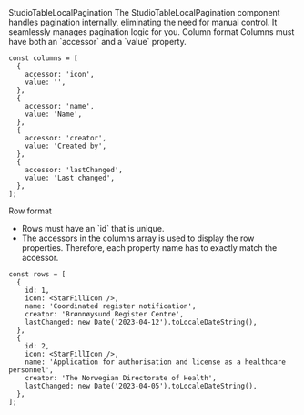 
<Meta of={StudioTableLocalPaginationStories} />

<Heading level={1} size='small'>
  StudioTableLocalPagination
</Heading>
<Paragraph>The StudioTableLocalPagination component handles pagination internally, eliminating the need for manual control. It seamlessly manages pagination logic for you.</Paragraph>

<Canvas of={StudioTableLocalPaginationStories.Preview} />

<Heading level={2} size='xsmall'>
  Column format
</Heading>
<Paragraph>Columns must have both an `accessor` and a `value` property.</Paragraph>

```tsx
const columns = [
  {
    accessor: 'icon',
    value: '',
  },
  {
    accessor: 'name',
    value: 'Name',
  },
  {
    accessor: 'creator',
    value: 'Created by',
  },
  {
    accessor: 'lastChanged',
    value: 'Last changed',
  },
];
```

<Heading level={2} size='xsmall'>
  Row format
</Heading>
<ul>
  <li>Rows must have an `id` that is unique.</li>
  <li>
    The accessors in the columns array is used to display the row properties. Therefore, each
    property name has to exactly match the accessor.
  </li>
</ul>

```tsx
const rows = [
  {
    id: 1,
    icon: <StarFillIcon />,
    name: 'Coordinated register notification',
    creator: 'Brønnøysund Register Centre',
    lastChanged: new Date('2023-04-12').toLocaleDateString(),
  },
  {
    id: 2,
    icon: <StarFillIcon />,
    name: 'Application for authorisation and license as a healthcare personnel',
    creator: 'The Norwegian Directorate of Health',
    lastChanged: new Date('2023-04-05').toLocaleDateString(),
  },
];
```
